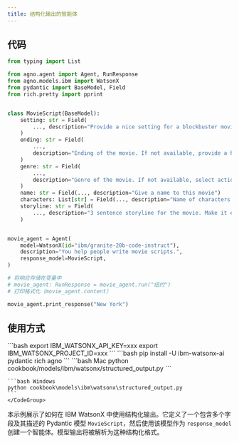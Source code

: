 ```yaml
---
title: 结构化输出的智能体
---
```

## 代码

```python cookbook/models/ibm/watsonx/structured_output.py
from typing import List

from agno.agent import Agent, RunResponse
from agno.models.ibm import WatsonX
from pydantic import BaseModel, Field
from rich.pretty import pprint


class MovieScript(BaseModel):
    setting: str = Field(
        ..., description="Provide a nice setting for a blockbuster movie."
    )
    ending: str = Field(
        ...,
        description="Ending of the movie. If not available, provide a happy ending.",
    )
    genre: str = Field(
        ...,
        description="Genre of the movie. If not available, select action, thriller or romantic comedy.",
    )
    name: str = Field(..., description="Give a name to this movie")
    characters: List[str] = Field(..., description="Name of characters for this movie.")
    storyline: str = Field(
        ..., description="3 sentence storyline for the movie. Make it exciting!"
    )


movie_agent = Agent(
    model=WatsonX(id="ibm/granite-20b-code-instruct"),
    description="You help people write movie scripts.",
    response_model=MovieScript,
)

# 将响应存储在变量中
# movie_agent: RunResponse = movie_agent.run("纽约")
# 打印格式化（movie_agent.content）

movie_agent.print_response("New York")
```

## 使用方式

<Steps>
  <Snippet file="create-venv-step.mdx" />

  <Step title="设置您的 API 密钥">
    ```bash
    export IBM_WATSONX_API_KEY=xxx
    export IBM_WATSONX_PROJECT_ID=xxx
    ```
  </Step>

  <Step title="安装库">
    ```bash
    pip install -U ibm-watsonx-ai pydantic rich agno
    ```
  </Step>

  <Step title="运行智能体">
    <CodeGroup>
    ```bash Mac
    python cookbook/models/ibm/watsonx/structured_output.py
    ```

    ```bash Windows
    python cookbook\models\ibm\watsonx\structured_output.py
    ```
    </CodeGroup>
  </Step>
</Steps>

本示例展示了如何在 IBM WatsonX 中使用结构化输出。它定义了一个包含多个字段及其描述的 Pydantic 模型 `MovieScript`，然后使用该模型作为 `response_model` 创建一个智能体。模型输出将被解析为这种结构化格式。